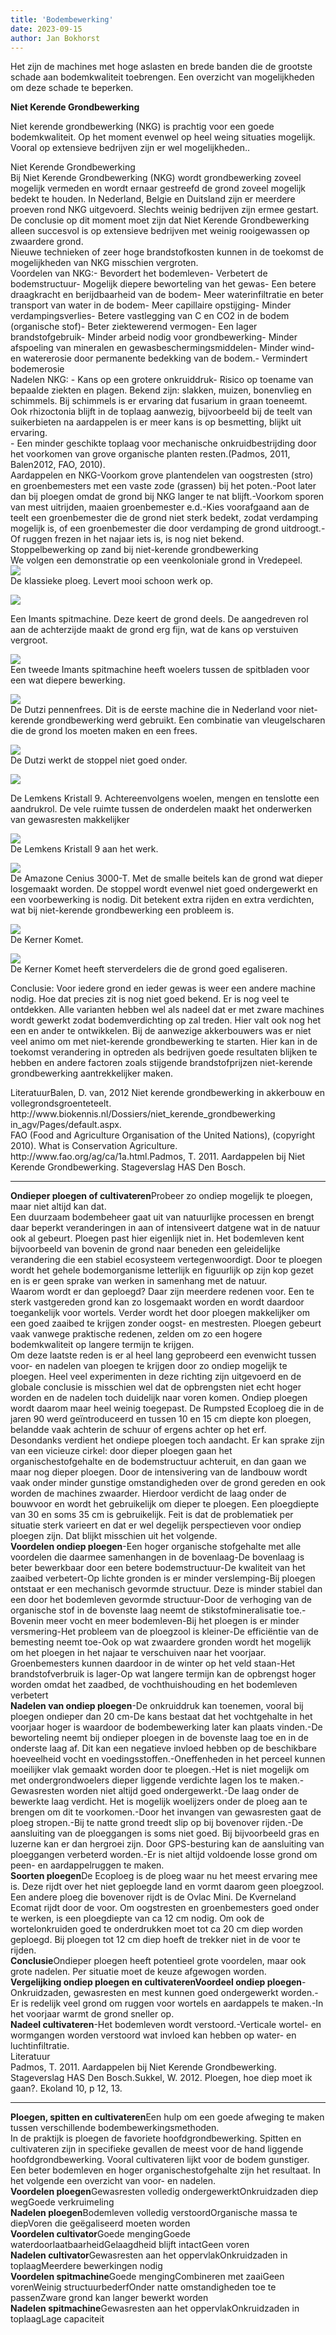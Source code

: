 ```yaml
---
title: 'Bodembewerking'
date: 2023-09-15
author: Jan Bokhorst
---
```


Het zijn de machines met hoge aslasten en brede banden die de grootste schade aan bodemkwaliteit toebrengen. Een overzicht van mogelijkheden om deze schade te beperken.



 **Niet Kerende Grondbewerking**
 
 Niet kerende grondbewerking (NKG) is prachtig voor een goede bodemkwaliteit. Op het moment evenwel op heel weing situaties mogelijk. Vooral op extensieve bedrijven zijn er wel mogelijkheden..   

Niet Kerende Grondbewerking  
Bij Niet Kerende Grondbewerking (NKG) wordt grondbewerking zoveel mogelijk vermeden en wordt ernaar gestreefd de grond zoveel mogelijk bedekt te houden. In Nederland, Belgie en Duitsland zijn er meerdere proeven rond NKG uitgevoerd. Slechts weinig bedrijven zijn ermee gestart. De conclusie op dit moment moet zijn dat Niet Kerende Grondbewerking alleen succesvol is op extensieve bedrijven met weinig rooigewassen op zwaardere grond.  
Nieuwe technieken of zeer hoge brandstofkosten kunnen in de toekomst de mogelijkheden van NKG misschien vergroten.  
Voordelen van NKG:- Bevordert het bodemleven- Verbetert de bodemstructuur- Mogelijk diepere beworteling van het gewas- Een betere draagkracht en berijdbaarheid van de bodem- Meer waterinfiltratie en beter transport van water in de bodem- Meer capillaire opstijging- Minder verdampingsverlies- Betere vastlegging van C en CO2 in de bodem (organische stof)- Beter ziektewerend vermogen- Een lager brandstofgebruik- Minder arbeid nodig voor grondbewerking- Minder afspoeling van mineralen en gewasbeschermingsmiddelen- Minder wind- en watererosie door permanente bedekking van de bodem.- Vermindert bodemerosie  
Nadelen NKG: - Kans op een grotere onkruiddruk- Risico op toename van bepaalde ziekten en plagen. Bekend zijn: slakken, muizen, bonenvlieg en schimmels. Bij schimmels is er ervaring dat fusarium in graan toeneemt. Ook rhizoctonia blijft in de toplaag aanwezig, bijvoorbeeld bij de teelt van suikerbieten na aardappelen is er meer kans is op besmetting, blijkt uit ervaring.  
- Een minder geschikte toplaag voor mechanische onkruidbestrijding door het voorkomen van grove organische planten resten.(Padmos, 2011, Balen2012, FAO, 2010).  
Aardappelen en NKG-Voorkom grove plantendelen van oogstresten (stro) en groenbemesters met een vaste zode (grassen) bij het poten.-Poot later dan bij ploegen omdat de grond bij NKG langer te nat blijft.-Voorkom sporen van mest uitrijden, maaien groenbemester e.d.-Kies voorafgaand aan de teelt een groenbemester die de grond niet sterk bedekt, zodat verdamping mogelijk is, of een groenbemester die door verdamping de grond uitdroogt.-Of ruggen frezen in het najaar iets is, is nog niet bekend.  
Stoppelbewerking op zand bij niet-kerende grondbewerking  
We volgen een demonstratie op een veenkoloniale grond in Vredepeel.   
![](../img/Vredepeel083(Small)-1920w.jpg)   
De klassieke ploeg. Levert mooi schoon werk op.

 

  
![](../img/Vredepeel086(Small)-1920w.jpg)     

Een Imants spitmachine. Deze keert de grond deels. De aangedreven rol aan de achterzijde maakt de grond erg fijn, wat de kans op verstuiven vergroot.

 

  
![](../img/Vredepeel077(Small)-1920w.jpg)   
Een tweede Imants spitmachine heeft woelers tussen de spitbladen voor een wat diepere bewerking.

 

  
![](../img/Vredepeel079(Small)-1920w.jpg)   
De Dutzi pennenfrees. Dit is de eerste machine die in Nederland voor niet-kerende grondbewerking werd gebruikt. Een combinatie van vleugelscharen die de grond los moeten maken en een frees.

 

  
![](../img/Vredepeel101Small-Custom-1920w.jpg)   
De Dutzi werkt de stoppel niet goed onder.

 

  
![](../img/Vredepeel082(Small)-1920w.jpg)     

De Lemkens Kristall 9. Achtereenvolgens woelen, mengen en tenslotte een aandrukrol. De vele ruimte tussen de onderdelen maakt het onderwerken van gewasresten makkelijker

 

  
![](../img/Vredepeel109(Small)-1920w.jpg)   
De Lemkens Kristall 9 aan het werk.

 

  
![](../img/Vredepeel111(Small)-1920w.jpg)   
De Amazone Cenius 3000-T. Met de smalle beitels kan de grond wat dieper losgemaakt worden. De stoppel wordt evenwel niet goed ondergewerkt en een voorbewerking is nodig. Dit betekent extra rijden en extra verdichten, wat bij niet-kerende grondbewerking een probleem is.

 

  
![](../img/Vredepeel115(Small)-1920w.jpg)   
De Kerner Komet.

 

  
![](../img/Vredepeel116(Small)-1920w.jpg)   
De Kerner Komet heeft sterverdelers die de grond goed egaliseren.

 

Conclusie: Voor iedere grond en ieder gewas is weer een andere machine nodig. Hoe dat precies zit is nog niet goed bekend. Er is nog veel te ontdekken. Alle varianten hebben wel als nadeel dat er met zware machines wordt gewerkt zodat bodemverdichting op zal treden. Hier valt ook nog het een en ander te ontwikkelen. Bij de aanwezige akkerbouwers was er niet veel animo om met niet-kerende grondbewerking te starten. Hier kan in de toekomst verandering in optreden als bedrijven goede resultaten blijken te hebben en andere factoren zoals stijgende brandstofprijzen niet-kerende grondbewerking aantrekkelijker maken.  
  
  
LiteratuurBalen, D. van, 2012 Niet kerende grondbewerking in akkerbouw en vollegrondsgroenteteelt. http://www.biokennis.nl/Dossiers/niet\_kerende\_grondbewerking in\_agv/Pages/default.aspx.  
FAO (Food and Agriculture Organisation of the United Nations), (copyright 2010). What is Conservation Agriculture. http://www.fao.org/ag/ca/1a.html.Padmos, T. 2011. Aardappelen bij Niet Kerende Grondbewerking. Stageverslag HAS Den Bosch. 

---


**Ondieper ploegen of cultivateren**Probeer zo ondiep mogelijk te ploegen, maar niet altijd kan dat.  
Een duurzaam bodembeheer gaat uit van natuurlijke processen en brengt daar beperkt veranderingen in aan of intensiveert datgene wat in de natuur ook al gebeurt. Ploegen past hier eigenlijk niet in. Het bodemleven kent bijvoorbeeld van bovenin de grond naar beneden een geleidelijke verandering die een stabiel ecosysteem vertegenwoordigt. Door te ploegen wordt het gehele bodemorganisme letterlijk en figuurlijk op zijn kop gezet en is er geen sprake van werken in samenhang met de natuur.  
Waarom wordt er dan geploegd? Daar zijn meerdere redenen voor. Een te sterk vastgereden grond kan zo losgemaakt worden en wordt daardoor toegankelijk voor wortels. Verder wordt het door ploegen makkelijker om een goed zaaibed te krijgen zonder oogst- en mestresten. Ploegen gebeurt vaak vanwege praktische redenen, zelden om zo een hogere bodemkwaliteit op langere termijn te krijgen.  
Om deze laatste reden is er al heel lang geprobeerd een evenwicht tussen voor- en nadelen van ploegen te krijgen door zo ondiep mogelijk te ploegen. Heel veel experimenten in deze richting zijn uitgevoerd en de globale conclusie is misschien wel dat de opbrengsten niet echt hoger worden en de nadelen toch duidelijk naar voren komen. Ondiep ploegen wordt daarom maar heel weinig toegepast. De Rumpsted Ecoploeg die in de jaren 90 werd geïntroduceerd en tussen 10 en 15 cm diepte kon ploegen, belandde vaak achterin de schuur of ergens achter op het erf.  
Desondanks verdient het ondiepe ploegen toch aandacht. Er kan sprake zijn van een vicieuze cirkel: door dieper ploegen gaan het organischestofgehalte en de bodemstructuur achteruit, en dan gaan we maar nog dieper ploegen. Door de intensivering van de landbouw wordt vaak onder minder gunstige omstandigheden over de grond gereden en ook worden de machines zwaarder. Hierdoor verdicht de laag onder de bouwvoor en wordt het gebruikelijk om dieper te ploegen. Een ploegdiepte van 30 en soms 35 cm is gebruikelijk. Feit is dat de problematiek per situatie sterk varieert en dat er wel degelijk perspectieven voor ondiep ploegen zijn. Dat blijkt misschien uit het volgende.  
**Voordelen ondiep ploegen**-Een hoger organische stofgehalte met alle voordelen die daarmee samenhangen in de bovenlaag-De bovenlaag is beter bewerkbaar door een betere bodemstructuur-De kwaliteit van het zaaibed verbetert-Op lichte gronden is er minder verslemping-Bij ploegen ontstaat er een mechanisch gevormde structuur. Deze is minder stabiel dan een door het bodemleven gevormde structuur-Door de verhoging van de organische stof in de bovenste laag neemt de stikstofmineralisatie toe.-Bovenin meer vocht en meer bodemleven-Bij het ploegen is er minder versmering-Het probleem van de ploegzool is kleiner-De efficiëntie van de bemesting neemt toe-Ook op wat zwaardere gronden wordt het mogelijk om het ploegen in het najaar te verschuiven naar het voorjaar. Groenbemesters kunnen daardoor in de winter op het veld staan-Het brandstofverbruik is lager-Op wat langere termijn kan de opbrengst hoger worden omdat het zaadbed, de vochthuishouding en het bodemleven verbetert  
**Nadelen van ondiep ploegen**-De onkruiddruk kan toenemen, vooral bij ploegen ondieper dan 20 cm-De kans bestaat dat het vochtgehalte in het voorjaar hoger is waardoor de bodembewerking later kan plaats vinden.-De beworteling neemt bij ondieper ploegen in de bovenste laag toe en in de onderste laag af. Dit kan een negatieve invloed hebben op de beschikbare hoeveelheid vocht en voedingsstoffen.-Oneffenheden in het perceel kunnen moeilijker vlak gemaakt worden door te ploegen.-Het is niet mogelijk om met ondergrondwoelers dieper liggende verdichte lagen los te maken.-Gewasresten worden niet altijd goed ondergewerkt.-De laag onder de bewerkte laag verdicht. Het is mogelijk woelijzers onder de ploeg aan te brengen om dit te voorkomen.-Door het invangen van gewasresten gaat de ploeg stropen.-Bij te natte grond treedt slip op bij bovenover rijden.-De aansluiting van de ploeggangen is soms niet goed. Bij bijvoorbeeld gras en luzerne kan er dan hergroei zijn. Door GPS-besturing kan de aansluiting van ploeggangen verbeterd worden.-Er is niet altijd voldoende losse grond om peen- en aardappelruggen te maken.  
**Soorten ploegen**De Ecoploeg is de ploeg waar nu het meest ervaring mee is. Deze rijdt over het niet geploegde land en vormt daarom geen ploegzool. Een andere ploeg die bovenover rijdt is de Ovlac Mini. De Kverneland Ecomat rijdt door de voor. Om oogstresten en groenbemesters goed onder te werken, is een ploegdiepte van ca 12 cm nodig. Om ook de wortelonkruiden goed te onderdrukken moet tot ca 20 cm diep worden geploegd. Bij ploegen tot 12 cm diep hoeft de trekker niet in de voor te rijden.  
**Conclusie**Ondieper ploegen heeft potentieel grote voordelen, maar ook grote nadelen. Per situatie moet de keuze afgewogen worden.  
**Vergelijking ondiep ploegen en cultivateren****Voordeel ondiep ploegen**-Onkruidzaden, gewasresten en mest kunnen goed ondergewerkt worden.-Er is redelijk veel grond om ruggen voor wortels en aardappels te maken.-In het voorjaar warmt de grond sneller op.  
**Nadeel cultivateren**-Het bodemleven wordt verstoord.-Verticale wortel- en wormgangen worden verstoord wat invloed kan hebben op water- en luchtinfiltratie.  
Literatuur  
Padmos, T. 2011. Aardappelen bij Niet Kerende Grondbewerking. Stageverslag HAS Den Bosch.Sukkel, W. 2012. Ploegen, hoe diep moet ik gaan?. Ekoland 10, p 12, 13.  
  
 

---


**Ploegen, spitten en cultivateren**Een hulp om een goede afweging te maken tussen verschillende bodembewerkingsmethoden.  
In de praktijk is ploegen de favoriete hoofdgrondbewerking. Spitten en cultivateren zijn in specifieke gevallen de meest voor de hand liggende hoofdgrondbewerking. Vooral cultivateren lijkt voor de bodem gunstiger. Een beter bodemleven en hoger organischestofgehalte zijn het resultaat. In het volgende een overzicht van voor- en nadelen.  
**Voordelen ploegen**Gewasresten volledig ondergewerktOnkruidzaden diep wegGoede verkruimeling  
**Nadelen ploegen**Bodemleven volledig verstoordOrganische massa te diepVoren die geëgaliseerd moeten worden  
**Voordelen cultivator**Goede mengingGoede waterdoorlaatbaarheidGelaagdheid blijft intactGeen voren  
**Nadelen cultivator**Gewasresten aan het oppervlakOnkruidzaden in toplaagMeerdere bewerkingen nodig  
**Voordelen spitmachine**Goede mengingCombineren met zaaiGeen vorenWeinig structuurbederfOnder natte omstandigheden toe te passenZware grond kan langer bewerkt worden  
**Nadelen spitmachine**Gewasresten aan het oppervlakOnkruidzaden in toplaagLage capaciteit


